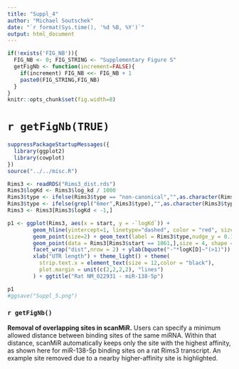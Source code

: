```yaml
---
title: "Suppl_4"
author: "Michael Soutschek"
date: "`r format(Sys.time(), '%d %B, %Y')`"
output: html_document
---
```




```r
if(!exists('FIG_NB')){
  FIG_NB <- 0; FIG_STRING <- "Supplementary Figure S"
  getFigNb <- function(increment=FALSE){
    if(increment) FIG_NB <<- FIG_NB + 1
    paste0(FIG_STRING,FIG_NB)
  }
}
knitr::opts_chunk$set(fig.width=8)
```

# `r getFigNb(TRUE)`


```r
suppressPackageStartupMessages({
  library(ggplot2)
  library(cowplot)
})
source("../../misc.R")
```

```r
Rims3 <- readRDS("Rims3_dist.rds")
Rims3$logKd <- Rims3$log_kd / 1000
Rims3$type <- ifelse(Rims3$type == "non-canonical","",as.character(Rims3$type))
Rims3$type <- ifelse(grepl("6mer",Rims3$type),"",as.character(Rims3$type))
Rims3 <- Rims3[Rims3$logKd < -1,]

p1 <- ggplot(Rims3, aes(x = start, y = -`logKd`)) + 
        geom_hline(yintercept=1, linetype="dashed", color = "red", size=1) + 
        geom_point(size=2) + geom_text(label = Rims3$type,nudge_y = 0.1) + 
        geom_point(data = Rims3[Rims3$start == 1061,],size = 4, shape = 1) +
        facet_wrap("dist",nrow = 2) + ylab(bquote("-"*logK[D]~"(>1)")) +
        xlab("UTR length") + theme_light() + theme(
          strip.text.x = element_text(size = 12,color = "black"),
          plot.margin = unit(c(2,2,2,2), "lines")
        ) + ggtitle("Rat NM_022931 - miR-138-5p")

```

```r
p1
#ggsave("Suppl_5.png")
```




### `r getFigNb()`

**Removal of overlapping sites in scanMiR.** Users can specify a minimum allowed distance between binding sites of the same miRNA. Within that distance, scanMiR automatically keeps only the site with the highest affinity, as shown here for miR-138-5p binding sites on a rat Rims3 transcript. An example site removed due to a nearby higher-affinity site is highlighted.
